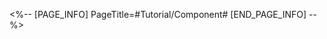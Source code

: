 <%-- [PAGE_INFO]
PageTitle=#Tutorial/Component#
[END_PAGE_INFO] --%>
{{Tutorial
|sort      = 932101
|title     = Component
|subtitle  = 
|type      = Simulated Universe
|about     = 
|image1    = Tutorial Component 1.png{{subst:void|<!--$UPLOAD:<<SpriteOutput/TutorialPic/TutorialPage_932101.png>-<Tutorial Component 1.png>-<Tutorial Files>>-->}}
|text1     = The hexagonal Components are {{Color|h|nobold=1|Supplementary Components}} and the circular ones are {{Color|h|nobold=1|Passive Components}}.
|image2    = Tutorial Component 2.png{{subst:void|<!--$UPLOAD:<<SpriteOutput/TutorialPic/TutorialPage_932102.png>-<Tutorial Component 2.png>-<Tutorial Files>>-->}}
|text2     = {{Color|h|nobold=1|Supplementary Components}} will use powerful effects after the Scepter is activated. Match it against suitable Scepters and you may significantly improve your efficiency.
|image3    = Tutorial Component 3.png{{subst:void|<!--$UPLOAD:<<SpriteOutput/TutorialPic/TutorialPage_932103.png>-<Tutorial Component 3.png>-<Tutorial Files>>-->}}
|text3     = {{Color|h|nobold=1|Passive Components}} can enhance Scepters and Supplementary Components.
}}